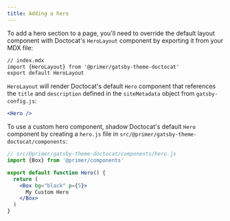 ```yaml
---
title: Adding a hero
---
```


To add a hero section to a page, you'll need to override the default layout component with Doctocat's `HeroLayout` component by exporting it from your MDX file:

```markdown
// index.mdx
import {HeroLayout} from '@primer/gatsby-theme-doctocat'
export default HeroLayout
```

`HeroLayout` will render Doctocat's default `Hero` component that references the `title` and `description` defined in the `siteMetadata` object from `gatsby-config.js`:

```jsx live
<Hero />
```

To use a custom hero component, shadow Doctocat's default `Hero` component by creating a `hero.js` file in `src/@primer/gatsby-theme-doctocat/components`:

```jsx
// src/@primer/gatsby-theme-doctocat/components/hero.js
import {Box} from '@primer/components'

export default function Hero() {
  return (
    <Box bg="black" p={5}>
      My Custom Hero
    </Box>
  )
}
```
